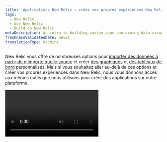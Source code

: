 ```yaml
---
title: 'Applications New Relic : créez vos propres expériences New Relic'
tags:
  - New Relic
  - Use New Relic
  - Build on New Relic
metaDescription: An intro to building custom apps containing data visualizations that reside on the New Relic platform as New Relic applications.
freshnessValidatedDate: never
translationType: machine
---
```


New Relic vous offre de nombreuses options pour [importer des données à partir de n&apos;importe quelle source](/docs/data-apis/custom-data/intro-custom-data) et créer [des graphiques](/docs/query-your-data/explore-query-data/query-builder/introduction-query-builder) et [des tableaux de bord](/docs/query-your-data/explore-query-data/dashboards/introduction-dashboards) personnalisés. Mais si vous souhaitez aller au-delà de ces options et créer vos propres expériences dans New Relic, nous vous donnons accès aux mêmes outils que nous utilisons pour créer des applications sur notre plateforme.

<Video id="inyshp3m7r" type="wistia" />

Les applications New Relic sont des applications React JavaScript qui :

* Résidez sur la [plateforme New Relic](/docs/new-relic-one/use-new-relic-one/get-started/introduction-new-relic-one), aux côtés de vos autres <InlinePopover type="dashboards" />et données.
* des visualisations de fonctionnalités que vous avez personnalisées spécifiquement pour votre organisation.
* Affichez les données de n&apos;importe quelle source de votre choix, qu&apos;il s&apos;agisse d&apos;une entité de monitoring New Relic ou de données d&apos;un autre service ou API.

Continuez à lire pour en savoir plus sur ce que vous pouvez faire avec les applications New Relic. Ou, si vous souhaitez aller plus loin et commencer à créer vos propres applications, consultez le [guide de configuration de l&apos;environnement de développement](/docs/new-relic-solutions/new-relic-one/build-nr-apps/set-up-dev-env/).

## New Relic : une plateforme programmable [#what-is-it]

Nous nous efforçons d&apos;offrir une expérience utilisateur automatisée qui offre une valeur optimale à tous les utilisateurs. Mais nous savons également que certaines organisations ont des besoins commerciaux uniques qui ne peuvent pas être satisfaits avec nos options standard de visualisation de graphiques et dashboard .

Nous vous donnons désormais le contrôle des éléments fondamentaux de notre plateforme. En utilisant les mêmes outils que nos ingénieurs utilisent pour construire la plateforme New Relic, vous pouvez créer des applications personnalisées qui s&apos;alignent sur votre structure organisationnelle unique et vos besoins commerciaux. Si vous savez utiliser React, GraphQL et NRQL (notre langage de requête), créer une application ne vous prendra que quelques minutes.

Consultez le [guide des développeurs](/docs/new-relic-solutions/tutorials/build-hello-world-app/) pour obtenir de l&amp;apos;aide sur la création d&amp;apos;applications personnalisées. Ou, pour un aperçu rapide de la façon de commencer à créer votre propre application, regardez cette courte vidéo YouTube (environ 15 minutes). (3:15 minutes).

<Video id="QX7wMf6wTSU" type="youtube" />

## Démarrer [#get-started]

Avec New Relic, vous pouvez résoudre n’importe quel défi data-driven , quelle que soit sa complexité. Par exemple:

* Utilisez nos API pour [intégrer des données dans New Relic à partir de n&apos;importe quelle source](/docs/data-apis/custom-data/intro-custom-data).
* [Visualisez ces données dans vos applications personnalisées](https://developer.newrelic.com/build-apps).

<img title="programmable-ui-intro-image.png" alt="programmable-ui-intro-image.png" src="/images/new-relic-one-browser-analyzer-example-application_0.webp" />

<figcaption>
  <DNT>**[one.newrelic.com](https://one.newrelic.com/all-capabilities):**</DNT> Voici un exemple d&amp;apos;une application personnalisée construite sur New Relic. Cette application donne une analyse très détaillée d&amp;apos;un site Web, en utilisant l&amp;apos;événement PageView signalé par notre <InlinePopover type="browser" />.
</figcaption>

<Callout variant="tip">
  Si vos besoins de visualisation sont relativement simples, pensez à utiliser [des graphiques personnalisés](/docs/chart-builder/use-chart-builder/get-started/introduction-chart-builder) et [des tableaux de bord personnalisés](/docs/dashboards/new-relic-one-dashboards/get-started/introduction-new-relic-one-dashboards).
</Callout>

Maintenant, visitez l’ [exemple Hello World](/docs/new-relic-solutions/tutorials/build-hello-world-app/) et commencez à construire !